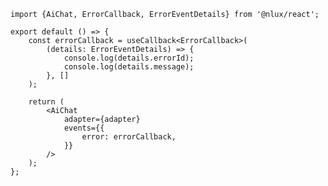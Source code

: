 ```tsx
import {AiChat, ErrorCallback, ErrorEventDetails} from '@nlux/react';

export default () => {
    const errorCallback = useCallback<ErrorCallback>(
        (details: ErrorEventDetails) => {
            console.log(details.errorId);
            console.log(details.message);
        }, []
    );

    return (
        <AiChat
            adapter={adapter}
            events={{
                error: errorCallback,
            }}
        />
    );
};
```
